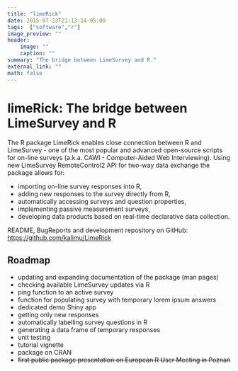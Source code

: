 ```yaml
---
title: "limeRick"
date: 2015-07-23T21:13:14-05:00
tags:  ["software","r"]
image_preview: ""
header: 
    image: ""
    caption: ""
summary: "The bridge between LimeSurvey and R."
external_link: ""
math: false
---
```


# limeRick: The bridge between LimeSurvey and R

The R package LimeRick enables close connection between R and LimeSurvey - one of the most popular and advanced open-source scripts for on-line surveys (a.k.a. CAWI - Computer-Aided Web Interviewing). Using new LimeSurvey RemoteControl2 API for two-way data exchange the package allows for:

* importing on-line survey responses into R,
* adding new responses to the survey directly from R,
* automatically accessing surveys and question properties,
* implementing passive measurement surveys,
* developing data products based on real-time declarative data collection.

README, BugReports and development repository on GitHub:
<a href="https://github.com/kalimu/LimeRick">https://github.com/kalimu/LimeRick</a>

## Roadmap

* updating and expanding documentation of the package (man pages)
* checking available LimeSurvey updates via R
* ping function to an active survey
* function for populating survey with temporary lorem ipsum answers
* dedicated demo Shiny app
* getting only new responses
* automatically labelling survey questions in R
* generating a data frame of temporary responses
* unit testing
* tutorial vignette
* package on CRAN
* ~~first public package presentation on European R User Meeting in Poznań~~
